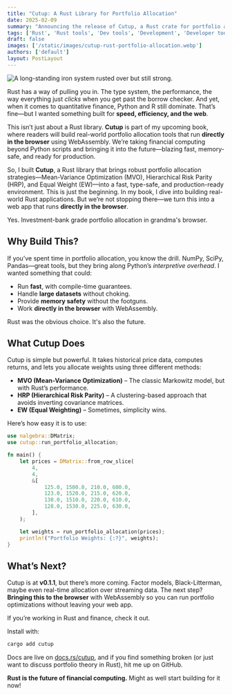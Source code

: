 ```yaml
---
title: "Cutup: A Rust Library for Portfolio Allocation"
date: 2025-02-09
summary: "Announcing the release of Cutup, a Rust crate for portfolio allocation using MVO, HRP, and EW. Part of my upcoming book, soon to be a web app running directly in the browser."
tags: ['Rust', 'Rust tools', 'Dev tools', 'Development', 'Developer tooling']
draft: false
images: ['/static/images/cutup-rust-portfolio-allocation.webp']
authors: ['default']
layout: PostLayout
---
```


<Image
  className="rounded-md shadow-md"
  src="/static/images/cutup-rust-portfolio-allocation.webp"
  alt="A long-standing iron system rusted over but still strong."
  height={900}
  width={1200}
/>

Rust has a way of pulling you in. The type system, the performance, the way everything just *clicks* when you get past the borrow checker. And yet, when it comes to quantitative finance, Python and R still dominate. That’s fine—but I wanted something built for **speed, efficiency, and the web**. 

This isn’t just about a Rust library. **Cutup** is part of my upcoming book, where readers will build real-world portfolio allocation tools that run **directly in the browser** using WebAssembly. We’re taking financial computing beyond Python scripts and bringing it into the future—blazing fast, memory-safe, and ready for production.

So, I built **Cutup**, a Rust library that brings robust portfolio allocation strategies—Mean-Variance Optimization (MVO), Hierarchical Risk Parity (HRP), and Equal Weight (EW)—into a fast, type-safe, and production-ready environment. This is just the beginning. In my book, I dive into building real-world Rust applications. But we’re not stopping there—we turn this into a web app that runs **directly in the browser**.

Yes. Investment-bank grade portfolio allocation in grandma's browser.

## Why Build This?

If you’ve spent time in portfolio allocation, you know the drill. NumPy, SciPy, Pandas—great tools, but they bring along Python’s *interpretive overhead*. I wanted something that could:

- Run **fast**, with compile-time guarantees.
- Handle **large datasets** without choking.
- Provide **memory safety** without the footguns.
- Work **directly in the browser** with WebAssembly.

Rust was the obvious choice. It's also the future.

## What Cutup Does

Cutup is simple but powerful. It takes historical price data, computes returns, and lets you allocate weights using three different methods:

- **MVO (Mean-Variance Optimization)** – The classic Markowitz model, but with Rust’s performance.
- **HRP (Hierarchical Risk Parity)** – A clustering-based approach that avoids inverting covariance matrices.
- **EW (Equal Weighting)** – Sometimes, simplicity wins.

Here’s how easy it is to use:

```rust
use nalgebra::DMatrix;
use cutup::run_portfolio_allocation;

fn main() {
    let prices = DMatrix::from_row_slice(
        4,
        4,
        &[
            125.0, 1500.0, 210.0, 600.0,
            123.0, 1520.0, 215.0, 620.0,
            130.0, 1510.0, 220.0, 610.0,
            128.0, 1530.0, 225.0, 630.0,
        ],
    );

    let weights = run_portfolio_allocation(prices);
    println!("Portfolio Weights: {:?}", weights);
}
```

## What’s Next?

Cutup is at **v0.1.1**, but there’s more coming. Factor models, Black-Litterman, maybe even real-time allocation over streaming data. The next step? **Bringing this to the browser** with WebAssembly so you can run portfolio optimizations without leaving your web app.

If you’re working in Rust and finance, check it out.

Install with:
```sh
cargo add cutup
```

Docs are live on [docs.rs/cutup](https://docs.rs/cutup), and if you find something broken (or just want to discuss portfolio theory in Rust), hit me up on GitHub.

**Rust is the future of financial computing.** Might as well start building for it now!

<BlogNewsletterForm />

